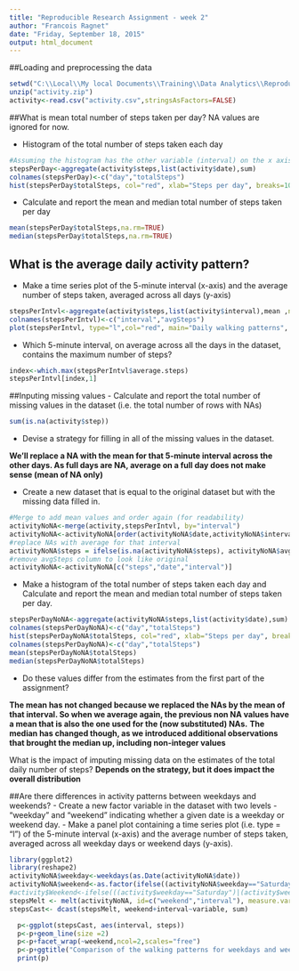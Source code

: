 ```yaml
---
title: "Reproducible Research Assignment - week 2"
author: "Francois Ragnet"
date: "Friday, September 18, 2015"
output: html_document
---
```


##Loading and preprocessing the data

```r
setwd("C:\\Local\\My local Documents\\Training\\Data Analytics\\Reproducible\\assignment week2")
unzip("activity.zip")
activity<-read.csv("activity.csv",stringsAsFactors=FALSE)
```

##What is mean total number of steps taken per day?
NA values are ignored for now.

- Histogram of the total number of steps taken each day
```r
#Assuming the histogram has the other variable (interval) on the x axis. if not, it would be histogram of steps taken per day?
stepsPerDay<-aggregate(activity$steps,list(activity$date),sum)
colnames(stepsPerDay)<-c("day","totalSteps")
hist(stepsPerDay$totalSteps, col="red", xlab="Steps per day", breaks=10, main="Histogram of steps activity")
```

- Calculate and report the mean and median total number of steps taken per day
```r
mean(stepsPerDay$totalSteps,na.rm=TRUE)
median(stepsPerDay$totalSteps,na.rm=TRUE)
```

## What is the average daily activity pattern?
- Make a time series plot of the 5-minute interval (x-axis) and the average number of steps taken, averaged across all days (y-axis)
```r
stepsPerIntvl<-aggregate(activity$steps,list(activity$interval),mean ,na.rm=TRUE)
colnames(stepsPerIntvl)<-c("interval","avgSteps")
plot(stepsPerIntvl, type="l",col="red", main="Daily walking patterns", xlab="time of the day",ylab="Number of steps")
```

- Which 5-minute interval, on average across all the days in the dataset, contains the maximum number of steps?
```r
index<-which.max(stepsPerIntvl$average.steps)
stepsPerIntvl[index,1]
```

##Inputing missing values
- Calculate and report the total number of missing values in the dataset (i.e. the total number of rows with NAs)
```r
sum(is.na(activity$step))
```

- Devise a strategy for filling in all of the missing values in the dataset. 

**We'll replace a NA with the mean for that 5-minute interval across the other days. As full days are NA, average on a full day does not make sense (mean of NA only)**

- Create a new dataset that is equal to the original dataset but with the missing data filled in.

```r
#Merge to add mean values and order again (for readability)
activityNoNA<-merge(activity,stepsPerIntvl, by="interval")
activityNoNA<-activityNoNA[order(activityNoNA$date,activityNoNA$interval),]
#replace NAs with average for that interval
activityNoNA$steps = ifelse(is.na(activityNoNA$steps), activityNoNA$avgSteps, activityNoNA$steps)
#remove avgSteps column to look like original
activityNoNA<-activityNoNA[c("steps","date","interval")]
```

- Make a histogram of the total number of steps taken each day and Calculate and report the mean and median total number of steps taken per day. 

```r

stepsPerDayNoNA<-aggregate(activityNoNA$steps,list(activity$date),sum)
colnames(stepsPerDayNoNA)<-c("day","totalSteps")
hist(stepsPerDayNoNA$totalSteps, col="red", xlab="Steps per day", breaks=10, main="Histogram of steps activity")
colnames(stepsPerDayNoNA)<-c("day","totalSteps")
mean(stepsPerDayNoNA$totalSteps)
median(stepsPerDayNoNA$totalSteps)
```

- Do these values differ from the estimates from the first part of the assignment?

**The mean has not changed because we replaced the NAs by the mean of that interval. So when we average again, the previous non NA values have a mean that is also the one used for the (now substituted) NAs.**
**The median has changed though, as we introduced additional observations that brought the median up, including non-integer values**

What is the impact of imputing missing data on the estimates of the total daily number of steps?
**Depends on the strategy, but it does impact the overall distribution**

##Are there differences in activity patterns between weekdays and weekends?
- Create a new factor variable in the dataset with two levels - "weekday" and "weekend" indicating whether a given date is a weekday or weekend day.
- Make a panel plot containing a time series plot (i.e. type = "l") of the 5-minute interval (x-axis) and the average number of steps taken, averaged across all weekday days or weekend days (y-axis).

```r
library(ggplot2)
library(reshape2)
activityNoNA$weekday<-weekdays(as.Date(activityNoNA$date))
activityNoNA$weekend<-as.factor(ifelse((activityNoNA$weekday=="Saturday")|(activityNoNA$weekday=="Sunday"),"weekend","weekday"))
#activity$Weekend<-ifelse(((activity$weekday=="Saturday")|(activity$weekday=="Sunday")),"weekend","weekday")
stepsMelt <- melt(activityNoNA, id=c("weekend","interval"), measure.vars=c("steps"))
stepsCast<- dcast(stepsMelt, weekend+interval~variable, sum)

  p<-ggplot(stepsCast, aes(interval, steps))
  p<-p+geom_line(size =2)
  p<-p+facet_wrap(~weekend,ncol=2,scales="free")
  p<-p+ggtitle("Comparison of the walking patterns for weekdays and weekends")
  print(p)
                       
```
